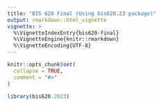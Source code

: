 ```yaml
---
title: "BIS 620 Final (Using bis620.23 package)"
output: rmarkdown::html_vignette
vignette: >
  %\VignetteIndexEntry{bis620-final}
  %\VignetteEngine{knitr::rmarkdown}
  %\VignetteEncoding{UTF-8}
---
```


```r
knitr::opts_chunk$set(
  collapse = TRUE,
  comment = "#>"
)
```

```r
library(bis620.2023)
```
